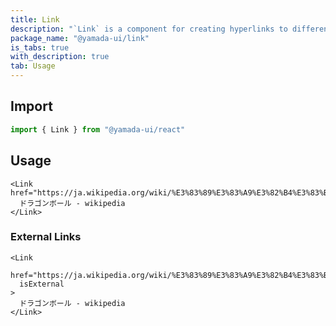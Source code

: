 ```yaml
---
title: Link
description: "`Link` is a component for creating hyperlinks to different web pages, locations within the same page, or other URLs."
package_name: "@yamada-ui/link"
is_tabs: true
with_description: true
tab: Usage
---
```


## Import

```ts
import { Link } from "@yamada-ui/react"
```

## Usage

```tsx
<Link href="https://ja.wikipedia.org/wiki/%E3%83%89%E3%83%A9%E3%82%B4%E3%83%B3%E3%83%9C%E3%83%BC%E3%83%AB">
  ドラゴンボール - wikipedia
</Link>
```

### External Links

```tsx
<Link
  href="https://ja.wikipedia.org/wiki/%E3%83%89%E3%83%A9%E3%82%B4%E3%83%B3%E3%83%9C%E3%83%BC%E3%83%AB"
  isExternal
>
  ドラゴンボール - wikipedia
</Link>
```

